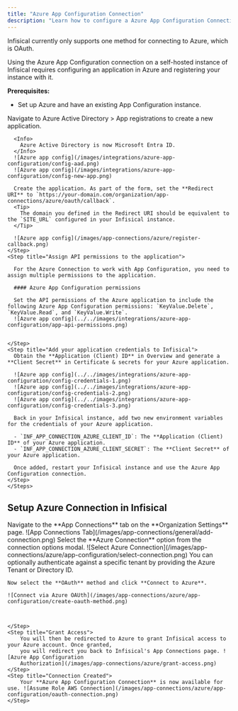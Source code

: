 ```yaml
---
title: "Azure App Configuration Connection"
description: "Learn how to configure a Azure App Configuration Connection for Infisical."
---
```


Infisical currently only supports one method for connecting to Azure, which is OAuth.

<Accordion title="Self-Hosted Instance">
  Using the Azure App Configuration connection on a self-hosted instance of Infisical requires configuring an application in Azure
  and registering your instance with it.

  **Prerequisites:**

  - Set up Azure and have an existing App Configuration instance.

  <Steps>
    <Step title="Create an application in Azure">
      Navigate to Azure Active Directory > App registrations to create a new application.

      <Info>
        Azure Active Directory is now Microsoft Entra ID.
      </Info>
      ![Azure app config](/images/integrations/azure-app-configuration/config-aad.png)
      ![Azure app config](/images/integrations/azure-app-configuration/config-new-app.png)

      Create the application. As part of the form, set the **Redirect URI** to `https://your-domain.com/organization/app-connections/azure/oauth/callback`.
      <Tip>
        The domain you defined in the Redirect URI should be equivalent to the `SITE_URL` configured in your Infisical instance.
      </Tip>

      ![Azure app config](/images/app-connections/azure/register-callback.png)
    </Step>
    <Step title="Assign API permissions to the application">

      For the Azure Connection to work with App Configuration, you need to assign multiple permissions to the application.

      #### Azure App Configuration permissions
    
      Set the API permissions of the Azure application to include the following Azure App Configuration permissions: `KeyValue.Delete`, `KeyValue.Read`, and `KeyValue.Write`.
      ![Azure app config](../../images/integrations/azure-app-configuration/app-api-permissions.png)


    </Step>
    <Step title="Add your application credentials to Infisical">
      Obtain the **Application (Client) ID** in Overview and generate a **Client Secret** in Certificate & secrets for your Azure application.

      ![Azure app config](../../images/integrations/azure-app-configuration/config-credentials-1.png)
      ![Azure app config](../../images/integrations/azure-app-configuration/config-credentials-2.png)
      ![Azure app config](../../images/integrations/azure-app-configuration/config-credentials-3.png)

      Back in your Infisical instance, add two new environment variables for the credentials of your Azure application.

      - `INF_APP_CONNECTION_AZURE_CLIENT_ID`: The **Application (Client) ID** of your Azure application.
      - `INF_APP_CONNECTION_AZURE_CLIENT_SECRET`: The **Client Secret** of your Azure application.

      Once added, restart your Infisical instance and use the Azure App Configuration connection.
    </Step>
    </Steps>    

</Accordion>

## Setup Azure Connection in Infisical

<Steps>
	<Step title="Navigate to App Connections">
		Navigate to the **App Connections** tab on the **Organization Settings** page. ![App Connections
		Tab](/images/app-connections/general/add-connection.png)
	</Step>
	<Step title="Add Connection">
		Select the **Azure Connection** option from the connection options modal. ![Select Azure Connection](/images/app-connections/azure/app-configuration/select-connection.png)
	</Step>
	<Step title="Authorize Connection">
    You can optionally authenticate against a specific tenant by providing the Azure Tenant or Directory ID.

    Now select the **OAuth** method and click **Connect to Azure**. 

    ![Connect via Azure OAUth](/images/app-connections/azure/app-configuration/create-oauth-method.png)

    

	</Step>
	<Step title="Grant Access">
		You will then be redirected to Azure to grant Infisical access to your Azure account. Once granted,
		you will redirect you back to Infisical's App Connections page. ![Azure App Configuration
		Authorization](/images/app-connections/azure/grant-access.png)
	</Step>
	<Step title="Connection Created">
		Your **Azure App Configuration Connection** is now available for use. ![Assume Role AWS Connection](/images/app-connections/azure/app-configuration/oauth-connection.png)
	</Step>
</Steps>
